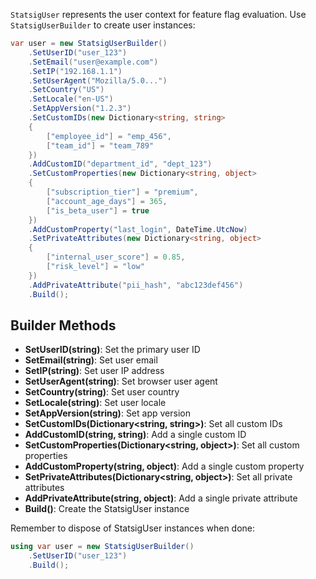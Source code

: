 `StatsigUser` represents the user context for feature flag evaluation. Use `StatsigUserBuilder` to create user instances:

```csharp
var user = new StatsigUserBuilder()
    .SetUserID("user_123")
    .SetEmail("user@example.com")
    .SetIP("192.168.1.1")
    .SetUserAgent("Mozilla/5.0...")
    .SetCountry("US")
    .SetLocale("en-US")
    .SetAppVersion("1.2.3")
    .SetCustomIDs(new Dictionary<string, string>
    {
        ["employee_id"] = "emp_456",
        ["team_id"] = "team_789"
    })
    .AddCustomID("department_id", "dept_123")
    .SetCustomProperties(new Dictionary<string, object>
    {
        ["subscription_tier"] = "premium",
        ["account_age_days"] = 365,
        ["is_beta_user"] = true
    })
    .AddCustomProperty("last_login", DateTime.UtcNow)
    .SetPrivateAttributes(new Dictionary<string, object>
    {
        ["internal_user_score"] = 0.85,
        ["risk_level"] = "low"
    })
    .AddPrivateAttribute("pii_hash", "abc123def456")
    .Build();
```


## Builder Methods

<Accordion title="Builder Methods">

- **SetUserID(string)**: Set the primary user ID
- **SetEmail(string)**: Set user email
- **SetIP(string)**: Set user IP address
- **SetUserAgent(string)**: Set browser user agent
- **SetCountry(string)**: Set user country
- **SetLocale(string)**: Set user locale
- **SetAppVersion(string)**: Set app version
- **SetCustomIDs(Dictionary\<string, string\>)**: Set all custom IDs
- **AddCustomID(string, string)**: Add a single custom ID
- **SetCustomProperties(Dictionary\<string, object\>)**: Set all custom properties
- **AddCustomProperty(string, object)**: Add a single custom property
- **SetPrivateAttributes(Dictionary\<string, object\>)**: Set all private attributes
- **AddPrivateAttribute(string, object)**: Add a single private attribute
- **Build()**: Create the StatsigUser instance

</Accordion>

Remember to dispose of StatsigUser instances when done:

```csharp
using var user = new StatsigUserBuilder()
    .SetUserID("user_123")
    .Build();
```
